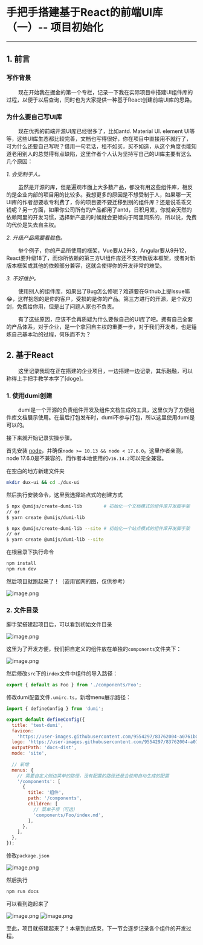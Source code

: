 # 手把手搭建基于React的前端UI库 （一）-- 项目初始化
---

## 1. 前言

### 写作背景
&nbsp;&nbsp;&nbsp;&nbsp;&nbsp;&nbsp;&nbsp;&nbsp;现在开始我在掘金的第一个专栏，记录一下我在实际项目中搭建UI组件库的过程，以便于以后查询，同时也为大家提供一种基于React创建前端UI库的思路。

### 为什么要自己写UI库

&nbsp;&nbsp;&nbsp;&nbsp;&nbsp;&nbsp;&nbsp;&nbsp;现在优秀的前端开源UI库已经很多了，比如antd. Material UI. element UI等等，这些UI库生态都比较完善，文档也写得很好，你在项目中直接用不就行了，可为什么还要自己写呢？借用一句老话，租不如买，买不如造，从这个角度也能知道老用别人的总觉得有点缺陷，这里作者个人认为坚持写自己的UI库主要有这么几个原因：

*1.* *会受制于人。*

&nbsp;&nbsp;&nbsp;&nbsp;&nbsp;&nbsp;&nbsp;&nbsp;虽然是开源的库，但是遍观市面上大多数产品，都没有用这些组件库，相反的是企业内部的项目用的比较多。我想更多的原因是不想受制于人，如果哪一天UI库的作者想要收专利费了，你的项目要不要迁移到别的组件库？还是说乖乖交钱呢？另一方面，如果你公司所有的产品都用了antd，日积月累，你就会天然的依赖阿里的开发习惯，选择新产品的时候就会更倾向于阿里同系的，所以说，免费的代价是失去自主权。

*2.* *升级产品需要看脸色。*

&nbsp;&nbsp;&nbsp;&nbsp;&nbsp;&nbsp;&nbsp;&nbsp;举个例子，你的产品所使用的框架，Vue要从2升3，Angular要从9升12，React要升级18了，而你所依赖的第三方UI组件库还不支持新版本框架，或者对新版本框架或其他的依赖部分兼容，这就会使得你的开发非常的难受。

*3.* *不好维护。*

&nbsp;&nbsp;&nbsp;&nbsp;&nbsp;&nbsp;&nbsp;&nbsp;使用别人的组件库，如果出了Bug怎么修呢？难道要在Github上提Issue嘛😂，这样抱怨的是你的客户，受损的是你的产品。第三方进行的开源，是个双刃剑，免费给你用，但是出了问题人家也不负责。


&nbsp;&nbsp;&nbsp;&nbsp;&nbsp;&nbsp;&nbsp;&nbsp;有了这些原因，应该不会再质疑为什么要做自己的UI库了吧。拥有自己全套的产品体系，对于企业，是一个拿回自主权的重要一步，对于我们开发者，也是锤炼自己基本功的过程，何乐而不为？

## 2. 基于React
&nbsp;&nbsp;&nbsp;&nbsp;&nbsp;&nbsp;&nbsp;&nbsp;这里记录我现在正在搭建的企业项目，一边搭建一边记录，其乐融融，可以称得上手把手教学本学了\[doge\]。

### 1. 使用dumi创建

&nbsp;&nbsp;&nbsp;&nbsp;&nbsp;&nbsp;&nbsp;&nbsp;dumi是一个开源的负责组件开发及组件文档生成的工具，这里仅为了方便组件库文档展示使用。在最后打包发布时，dumi不参与打包，所以这里使用dumi是可以的。

接下来就开始记录实操步骤。

首先安装 [node](https://nodejs.org/en/)，并确保`node >= 10.13 && node < 17.6.0`。这里作者亲测，node 17.6.0是不兼容的，而作者本地使用的`v16.14.2`可以完全兼容。

在空白的地方新建文件夹
```sh
mkdir dux-ui && cd ./dux-ui
```

然后执行安装命令，这里我选择站点式的创建方式

```sh
$ npx @umijs/create-dumi-lib        # 初始化一个文档模式的组件库开发脚手架
// or
$ yarn create @umijs/dumi-lib

$ npx @umijs/create-dumi-lib --site # 初始化一个站点模式的组件库开发脚手架
// or
$ yarn create @umijs/dumi-lib --site
```
在根目录下执行命令

```sh
npm install
npm run dev
```
然后项目就跑起来了！（盗用官网的图，仅供参考）

![image.png](/images/2022-3-14/2022-3-14-1.png)

### 2. 文件目录

脚手架搭建起项目后，可以看到初始文件目录

![image.png](/images/2022-3-14/2022-3-14-2.png)


这里为了开发方便，我们把自定义的组件放在单独的`components`文件夹下：

![image.png](/images/2022-3-14/2022-3-14-3.png)


然后修改`src`下的`index`文件中组件的导入路径：

```js
export { default as Foo } from './components/Foo';
```
修改dumi配置文件`.umirc.ts`，新增menu展示路径：

```js
import { defineConfig } from 'dumi';

export default defineConfig({
  title: 'test-dumi',
  favicon:
    'https://user-images.githubusercontent.com/9554297/83762004-a0761b00-a6a9-11ea-83b4-9c8ff721d4b8.png',
  logo: 'https://user-images.githubusercontent.com/9554297/83762004-a0761b00-a6a9-11ea-83b4-9c8ff721d4b8.png',
  outputPath: 'docs-dist',
  mode: 'site',
  
  // 新增
  menus: {
    // 需要自定义侧边菜单的路径，没有配置的路径还是会使用自动生成的配置
    '/components': [
      {
        title: '组件',
        path: '/components',
        children: [
          // 菜单子项（可选）
          'components/Foo/index.md',
        ],
      },
    ],
  },
});
```

修改`package.json`

![image.png](/images/2022-3-14/2022-3-14-4.png)


然后执行

```sh
npm run docs
```

可以看到跑起来了

![image.png](/images/2022-3-14/2022-3-14-5.png)
![image.png](/images/2022-3-14/2022-3-14-6.png)

至此，项目就搭建起来了！本章到此结束，下一节会逐步记录各个组件的开发过程。

